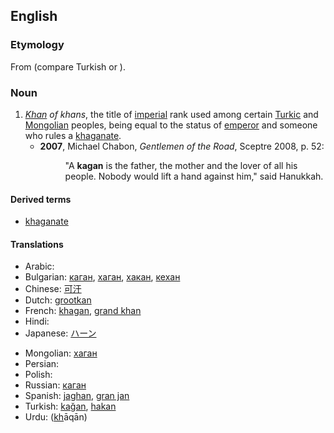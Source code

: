 ==English==

===Etymology===
From {{etyl|otk}} {{term||tr=kaɣan|lang=otk}} (compare Turkish {{term|hakan|lang=tr}} or {{term|kağan|lang=tr}}).

===Noun===
{{en-noun}}

# ''[[khan|Khan]] of khans'', the title of [[imperial]] rank used among certain [[Turkic]] and [[Mongolian]] peoples, being equal to the status of [[emperor]] and someone who rules a [[khaganate]].
#* '''2007''', Michael Chabon, ''Gentlemen of the Road'', Sceptre 2008, p. 52:
#*: "A '''kagan''' is the father, the mother and the lover of all his people.  Nobody would lift a hand against him," said Hanukkah.

====Derived terms====
* [[khaganate]]

====Translations====
{{trans-top|title of imperial rank}}
* Arabic: {{t-|ar|خاقان|tr=khāqān|sc=Arab}}
* Bulgarian: [[каган]], [[хаган]], [[хакан]], [[кехан]]
* Chinese: [[可汗]]
* Dutch: [[grootkan]]
* French: [[khagan#French|khagan]], [[grand khan]]
* Hindi: {{t-|hi|ख़ाक़ान|m|tr=<u>kh</u>āqān|sc=Deva|xs=Hindi}}
* Japanese: [[ハーン]]
{{trans-mid}}
* Mongolian: [[хаган]]
* Persian: {{t-|fa|خاقان|tr=khāqān|sc=fa-Arab|xs=Persian}}
* Polish: {{t-|pl|kagan}}
* Russian: [[каган]] {{m}}
* Spanish: [[jaghan]], [[gran jan]]
* Turkish: [[kağan]], [[hakan]]
* Urdu: {{ur-Arab|[[خاقان]]}} (<u>kh</u>āqān) {{m}}
{{trans-bottom}}